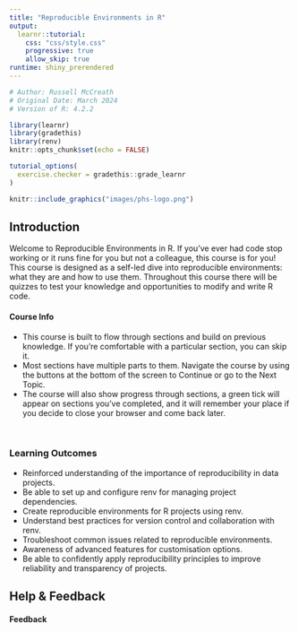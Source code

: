 ```yaml
---
title: "Reproducible Environments in R"
output: 
  learnr::tutorial:
    css: "css/style.css"
    progressive: true
    allow_skip: true
runtime: shiny_prerendered
---
```


```r
# Author: Russell McCreath
# Original Date: March 2024
# Version of R: 4.2.2

library(learnr)
library(gradethis)
library(renv)
knitr::opts_chunk$set(echo = FALSE)

tutorial_options(
  exercise.checker = gradethis::grade_learnr
)

```

```r
knitr::include_graphics("images/phs-logo.png")
```


## Introduction

Welcome to Reproducible Environments in R. If you've ever had code stop working or it runs fine for you but not a colleague, this course is for you! This course is designed as a self-led dive into reproducible environments: what they are and how to use them. Throughout this course there will be quizzes to test your knowledge and opportunities to modify and write R code. 

<div class="info_box">
  <h4>Course Info</h4>
  <ul>
    <li>This course is built to flow through sections and build on previous knowledge. If you're comfortable with a particular section, you can skip it.</li>
    <li>Most sections have multiple parts to them. Navigate the course by using the buttons at the bottom of the screen to Continue or go to the Next Topic.</li>
    <li>The course will also show progress through sections, a green tick will appear on sections you've completed, and it will remember your place if you decide to close your browser and come back later.</li>
  </ul>
</div>
</br>

### Learning Outcomes

* Reinforced understanding of the importance of reproducibility in data projects.
* Be able to set up and configure renv for managing project dependencies.
* Create reproducible environments for R projects using renv.
* Understand best practices for version control and collaboration with renv.
* Troubleshoot common issues related to reproducible environments.
* Awareness of advanced features for customisation options.
* Be able to confidently apply reproducibility principles to improve reliability and transparency of projects.


## Help & Feedback


#### Feedback

<iframe width="100%" height= "2300" src= "" frameborder= "0" marginwidth= "0" marginheight= "0" style= "border: none; max-width:100%; max-height:100vh" allowfullscreen webkitallowfullscreen mozallowfullscreen msallowfullscreen> </iframe>
